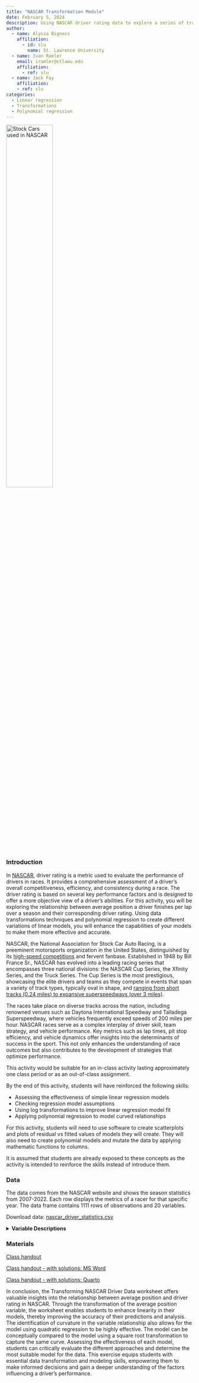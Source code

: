 ```yaml
---
title: "NASCAR Transformation Module"
date: February 5, 2024
description: Using NASCAR driver rating data to explore a series of transformations to improve linearity in regression.
author:
  - name: Alyssa Bigness
    affiliation:
      - id: slu
        name: St. Lawrence University
  - name: Ivan Ramler
    email: iramler@stlawu.edu
    affiliation:
      - ref: slu
  - name: Jack Fay
    affiliation:
    - ref: slu
categories:
  - Linear regression
  - Transformations
  - Polynomial regression
---
```


[![Stock Cars used in NASCAR](https://www.nascar.com/wp-content/uploads/sites/7/2021/06/14/9-crossover-18.gif){target="_blank" fig-align="center" width="50%"}](https://www.nascar.com/gallery/best-gifs-from-2021-all-star-race-weekend/)

### Introduction

In [NASCAR](https://www.nascar.com/){target="_blank"}, driver rating is a metric used to evaluate the performance of drivers in races. It provides a comprehensive assessment of a driver's overall competitiveness, efficiency, and consistency during a race. The driver rating is based on several key performance factors and is designed to offer a more objective view of a driver's abilities. For this activity, you will be exploring the relationship between average position a driver finishes per lap over a season and their corresponding driver rating. Using data transformations techniques and polynomial regression to create different variations of linear models, you will enhance the capabilities of your models to make them more effective and accurate.

::: {.callout-note collapse="true" title="More about NASCAR" appearance="minimal"}
NASCAR, the National Association for Stock Car Auto Racing, is a preeminent motorsports organization in the United States, distinguished by its [high-speed competitions](https://youtu.be/Ql20qF0zbGI?si=QywxJFaaJgP2URui&t=791){target="_blank"} and fervent fanbase. Established in 1948 by Bill France Sr., NASCAR has evolved into a leading racing series that encompasses three national divisions: the NASCAR Cup Series, the Xfinity Series, and the Truck Series. The Cup Series is the most prestigious, showcasing the elite drivers and teams as they compete in events that span a variety of track types, typically oval in shape, and [ranging from short tracks (0.24 miles) to expansive superspeedways (over 3 miles)](https://en.wikipedia.org/wiki/List_of_NASCAR_tracks){target="_blank"}.

The races take place on diverse tracks across the nation, including renowned venues such as Daytona International Speedway and Talladega Superspeedway, where vehicles frequently exceed speeds of 200 miles per hour. NASCAR races serve as a complex interplay of driver skill, team strategy, and vehicle performance. Key metrics such as lap times, pit stop efficiency, and vehicle dynamics offer insights into the determinants of success in the sport. This not only enhances the understanding of race outcomes but also contributes to the development of strategies that optimize performance.
:::

::: {.callout-note collapse="true" title="Activity Length" appearance="minimal"}
This activity would be suitable for an in-class activity lasting approximately one class period or as an out-of-class assignment.
:::

::: {.callout-note collapse="true" title="Learning Objectives" appearance="minimal"}
By the end of this activity, students will have reinforced the following skills:

-   Assessing the effectiveness of simple linear regression models
-   Checking regression model assumptions
-   Using log transformations to improve linear regression model fit
-   Applying polynomial regression to model curved relationships
:::

::: {.callout-note collapse="true" title="Methods" appearance="minimal"}
For this activity, students will need to use software to create scatterplots and plots of residual vs fitted values of models they will create. They will also need to create polynomial models and mutate the data by applying mathematic functions to columns.

It is assumed that students are already exposed to these concepts as the activity is intended to reinforce the skills instead of introduce them.
:::

### Data

The data comes from the NASCAR website and shows the season statistics from 2007-2022. Each row displays the metrics of a racer for that specific year. The data frame contains 1111 rows of observations and 20 variables.

Download data: [nascar_driver_statistics.csv](nascar_driver_statistics.csv)

<details>

<summary><b>Variable Descriptions</b></summary>

| Variable             | Description                                                                                                                                                                                              |
|----------------------|----------------------------------------------------------------------------------------------------------------------------------------------------------------------------------------------------------|
| Wins                 | The sum of the driver's victories                                                                                                                                                                        |
| AvgStart             | The sum of the driver's starting positions divided by the number of races                                                                                                                                |
| AvgMidRace           | The sum of the driver's mid race positions divided by the number of races                                                                                                                                |
| AvgFinish            | The sum of the driver's finishing positions divided by the number of races                                                                                                                               |
| AvgPos               | The sum of the driver's position each lap divided by the number of laps                                                                                                                                  |
| PassDiff             | The sum of green flag passes minus green times passed                                                                                                                                                    |
| GreenFlagPasses      | Number of green flag passes performed by the driver                                                                                                                                                      |
| GreenFlagPassed      | Number of times driver is passed during green flag                                                                                                                                                       |
| QualityPasses        | Number of passes in the top 15 while under green flag conditions by driver                                                                                                                               |
| PercentQualityPasses | The sum of quality passes divided by green flag passes                                                                                                                                                   |
| NumFastestLaps       | Number of where the driver had the fastest speed on the lap                                                                                                                                              |
| LapsInTop15          | Number of laps completed while running in a top 15 position                                                                                                                                              |
| PercentLapsInTop15   | The sum of the laps run in the top 15 divided by total laps completed                                                                                                                                    |
| LapsLed              | The sum of the laps led in a race                                                                                                                                                                        |
| PercentLapsLed       | The sum of the laps led in the race                                                                                                                                                                      |
| TotalLaps            | The sum of the laps completed by a driver that year                                                                                                                                                      |
| DriverRating         | Formula combining wins, finish, top15-finish, average running position while on lead lap, average speed under green, fastest lap, led most laps, and lead lap finish with a maximum rating of 150 points |

</details>

### Materials

[Class handout](transformation_tech_wksht.docx)

[Class handout - with solutions: MS Word](transformation_wksht_key.docx)

[Class handout - with solutions: Quarto](transformation_wksht_key.qmd)

::: {.callout-note collapse="true" title="Conclusion" appearance="minimal"}
In conclusion, the Transforming NASCAR Driver Data worksheet offers valuable insights into the relationship between average position and driver rating in NASCAR. Through the transformation of the average position variable, the worksheet enables students to enhance linearity in their models, thereby improving the accuracy of their predictions and analysis. The identification of curvature in the variable relationship also allows for the model using quadratic regression to be highly effective. The model can be conceptually compared to the model using a square root transformation to capture the same curve. Assessing the effectiveness of each model, students can critically evaluate the different approaches and determine the most suitable model for the data. This exercise equips students with essential data transformation and modeling skills, empowering them to make informed decisions and gain a deeper understanding of the factors influencing a driver's performance.
:::
